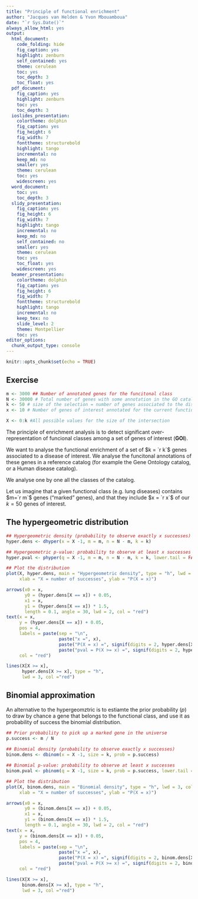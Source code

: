 ```yaml
---
title: "Principle of functional enrichment"
author: "Jacques van Helden & Yvon Mbouamboua"
date: "`r Sys.Date()`"
always_allow_html: yes
output:
  html_document:
    code_folding: hide
    fig_caption: yes
    highlight: zenburn
    self_contained: yes
    theme: cerulean
    toc: yes
    toc_depth: 3
    toc_float: yes
  pdf_document:
    fig_caption: yes
    highlight: zenburn
    toc: yes
    toc_depth: 3
  ioslides_presentation:
    colortheme: dolphin
    fig_caption: yes
    fig_height: 6
    fig_width: 7
    fonttheme: structurebold
    highlight: tango
    incremental: no
    keep_md: no
    smaller: yes
    theme: cerulean
    toc: yes
    widescreen: yes
  word_document:
    toc: yes
    toc_depth: 3
  slidy_presentation:
    fig_caption: yes
    fig_height: 6
    fig_width: 7
    highlight: tango
    incremental: no
    keep_md: no
    self_contained: no
    smaller: yes
    theme: cerulean
    toc: yes
    toc_float: yes
    widescreen: yes
  beamer_presentation:
    colortheme: dolphin
    fig_caption: yes
    fig_height: 6
    fig_width: 7
    fonttheme: structurebold
    highlight: tango
    incremental: no
    keep_tex: no
    slide_level: 2
    theme: Montpellier
    toc: yes
editor_options:
  chunk_output_type: console
---
```


```r
knitr::opts_chunk$set(echo = TRUE)
```

## Exercise


```r
m <- 3000 ## Number of annotated genes for the funcitonal class
N <- 30000 # Total number of genes with some annotation in the GO catalog
k <- 50 # size of the selection = number of genes associated to the disease
x <- 10 # Number of genes of interest annotated for the current functional class

X <- 0:k #All possible values for the size of the intersection

```


The principle of enrichment analysis is to detect significant over-representation of funcional classes among a set of genes of interest (**GOI**). 

We want to analyse the functional enrichment of a set of $k = `r k`$ genes associated to a disease of interest. We analyse the funcitonal annotations of these genes in a reference catalog (for example the Gene Ontology catalog, or a Human disease catalog). 

We analyse  one by one all the classes of the catalog.  

Let us imagine that a given functional class (e.g. lung diseases) contains $m=`r m`$ genes ("marked" genes), and that they include $x = `r x`$ of our $k = 50$ genes of interest.



## The hypergeometric distribution


```r

## Hypergeometric density (probability to observe exactly x successes)
hyper.dens <- dhyper(x = X -1, m = m, n = N - m, k = k)

## Hypergeometric p-value: probability to observe at least x successes
hyper.pval <- phyper(q = X -1, m = m, n = N - m, k = k, lower.tail = FALSE)

## Plot the distribution 
plot(X, hyper.dens, main = "Hypergeometric density", type = "h", lwd = 3, col ="blue", las = 1,
     xlab = "X = number of successes", ylab = "P(X = x)")

arrows(x0 = x, 
       y0 = (hyper.dens[X == x]) + 0.05, 
       x1 = x, 
       y1 = (hyper.dens[X == x]) * 1.5, 
       length = 0.1, angle = 30, lwd = 2, col = "red")
text(x = x, 
     y = (hyper.dens[X == x]) + 0.05, 
     pos = 4, 
     labels = paste(sep = "\n", 
                    paste("x =", x), 
                    paste("P(X = x) =", signif(digits = 2, hyper.dens[X == x])),
                    paste("pval = P(X >= x) =", signif(digits = 2, hyper.pval[X == x]))), 
     col = "red")

lines(X[X >= x], 
      hyper.dens[X >= x], type = "h", 
      lwd = 3, col ="red")
```

## Binomial approximation


An alternative to the hypergeomztric is to estiamte the prior probability ($p$) to draw by chance a gene that belongs to the functional class, and use it as probability of success the binomial distribution. 

```r

## Prior probability to pick up a marked gene in the universe
p.success <- m / N
  
## Binomial density (probability to observe exactly x successes)
binom.dens <- dbinom(x = X -1, size = k, prob = p.success)

## Binomial p-value: probability to observe at least x successes
binom.pval <- pbinom(q = X -1, size = k, prob = p.success, lower.tail = FALSE)

## Plot the distribution 
plot(X, binom.dens, main = "Binomial density", type = "h", lwd = 3, col ="blue", las = 1,
     xlab = "X = number of successes", ylab = "P(X = x)")

arrows(x0 = x, 
       y0 = (binom.dens[X == x]) + 0.05, 
       x1 = x, 
       y1 = (binom.dens[X == x]) * 1.5, 
       length = 0.1, angle = 30, lwd = 2, col = "red")
text(x = x, 
     y = (binom.dens[X == x]) + 0.05, 
     pos = 4, 
     labels = paste(sep = "\n", 
                    paste("x =", x), 
                    paste("P(X = x) =", signif(digits = 2, binom.dens[X == x])),
                    paste("pval = P(X >= x) =", signif(digits = 2, binom.pval[X == x]))), 
     col = "red")

lines(X[X >= x], 
      binom.dens[X >= x], type = "h", 
      lwd = 3, col ="red")
  
```



